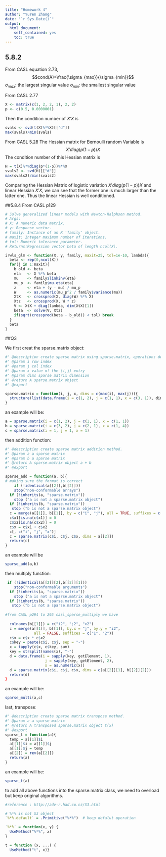 ---
title: "Homework 4"
author: "Yuren Zhang"
date: "`r Sys.Date()`"
output:
  html_document:
    self_contained: yes
    toc: true
---
<!--
%\VignetteEngine{knitr::rmarkdown}
%\VignetteIndexEntry{homework 4 vignette}
-->

## 5.8.2

From CASL equation 2.73, 
$$cond(A)=\frac{\sigma_{max}}{\sigma_{min}}$$
$\sigma_{max}$: the largest singular value
$\sigma_{min}$: the smallest singular value

From CASL 2.77
```{r}
X <- matrix(c(1, 2, 2, 1), 2, 2)
p <- c(0.5, 0.0000001)
```

Then the condition number of $X'X$ is
```{r}
svals <- svd(t(X)%*%X)[["d"]]
max(svals)/min(svals)
```

From CASL 5.28
The Hessian matrix for Bernoulli random Variable is 
$$X'diag(p(1-p))X$$
The condition number of this Hessian matrix is 
```{r}
H = t(X)%*%diag(p*(1-p))%*%X
svals2 <- svd(H)[["d"]]
max(svals2)/min(svals2)
```

Comparing the Hessian Matrix of logistic variation $X'diag(p(1-p))X$ and linear Hessian $X'X$, we can see that the former one is much larger than the latter one. Thus the linear Hessian is well conditioned.

##5.8.4
From CASL p129

```{r}
# Solve generalized linear models with Newton-Ralphson method.
# Args:
# X: A numeric data matrix.
# y: Response vector.
# family: Instance of an R 'family' object.
# maxit: Integer maximum number of iterations.
# tol: Numeric tolerance parameter.
# Returns:Regression vector beta of length ncol(X).

irwls_glm <- function(X, y, family, maxit=25, tol=1e-10, lambda){
  beta <- rep(0,ncol(X))
  for(j in 1:maxit){
    b_old <- beta
    eta   <- X %*% beta
    mu    <- family$linkinv(eta)
    mu_p  <- family$mu.eta(eta)
    z     <- eta + (y - mu) / mu_p
    W     <- as.numeric(mu_p^2 / family$variance(mu))
    XtX   <- crossprod(X, diag(W) %*% X)
    Xtz   <- crossprod(X, W * z)
    V <- XtX + diag(lambda, dim(XtX)[1])
    beta  <- solve(V, Xtz)
    if(sqrt(crossprod(beta - b_old)) < tol) break
  }
  beta
}
```

##Q3

We first creat the sparse.matrix object:
```{r}
#' @description create sparse matrix using sparse.matrix, operations defined including add, multiply and transpose
#' @param i row index 
#' @param j col index 
#' @param x value of the (i,j) entry
#' @param dims sparse matrix dimension
#' @return A sparse.matrix object
#' @export

sparse.matrix = function(i, j, x, dims = c(max(i), max(j))){
  structure(list(data.frame(i = c(1, 2), j = c(1, 1), x = c(3, 1)), dims), class = "sparse.matrix")
}
```

an example will be:

```{r}
a = sparse.matrix(i = c(1, 2), j = c(1, 1), x = c(1, 1))
b = sparse.matrix(i = c(3, 2), j = c(2, 1), x = c(1, 4))
c = sparse.matrix(i = 1, j = 1, x = 1)
```

then addition function:
```{r}
#' @description create sparse matrix addition method.
#' @param a a sparse matrix
#' @param b a sparse matrix
#' @return A sparse.matrix object a + b
#' @export

sparse_add = function(a, b){
# making sure the format is correct
    if (!identical(a[[2]],b[[2]]))
    stop("non-conformable arrays")
  if (!inherits(a, "sparse.matrix"))
    stop ("a is not a sparse.matrix object")
  if (!inherits(b, "sparse.matrix"))
   stop ("b is not a sparse.matrix object")
  c = merge(a[[1]], b[[1]], by = c("i", "j"), all = TRUE, suffixes = c("1", "2"))
  c$x1[is.na(c$x1)] = 0
  c$x2[is.na(c$x2)] = 0
  c$x = c$x1 + c$x2
  c[, c("i", "j", "x")]
  c = sparse.matrix(c$i, c$j, c$x, dims = a[[2]])
  return(c)
}
```

an example will be
```{r}
sparse_add(a,b)
```

then multiply function:
```{r}
 if (!identical(a[[2]][2],b[[2]][1]))
    stop("non-conformable arguments")
  if (!inherits(a, "sparse.matrix"))
    stop ("a is not a sparse.matrix object")
  if (!inherits(b, "sparse.matrix"))
   stop ("b is not a sparse.matrix object")
  
#from CASL p294 to 295 casl_sparse_multiply we have
  
  colnames(b[[1]]) = c("i2", "j2", "x2")
  c = merge(a[[1]], b[[1]], by.x = "j", by.y = "i2",
             all = FALSE, suffixes = c("1", "2"))
  c$x = c$x * c$x2
  c$key = paste(c$i, c$j, sep = "-")
  x = tapply(c$x, c$key, sum)
  key = strsplit(names(x), "-")
  d = data.frame(i = sapply(key, getElement, 1),
                  j = sapply(key, getElement, 2),
                  x = as.numeric(x))
  d = sparse.matrix(c$i, c$j, c$x, dims = c(a[[2]][1], b[[2]][2]))
  return(d)
}
```

an example will be:
```{r}
sparse_multi(a,c)
```

last, transpose:
```{r}
#' @description create sparse matrix transpose method.
#' @param a a sparse matrix
#' @return A transposed sparse.matrix object t(x)
#' @export
sparse_t = function(a){
  temp = a[[1]]$i
  a[[1]]$i = a[[1]]$j
  a[[1]]$j = temp
  a[[2]] = rev(a[[2]])
  return(a)
}
```

an example will be:
```{r}
sparse_t(a)
```

to add all above functions into the sparse.matrix class, we need to overload but keep original algorithms. 
```{r}
#reference : http://adv-r.had.co.nz/S3.html

# %*% is not S3 object
`%*%.default` = .Primitive("%*%")  # keep defalut operation

`%*%` = function(x, y) {
  UseMethod("%*%", x)
}

t = function (x, ...) {
  UseMethod("t", x)}
```





